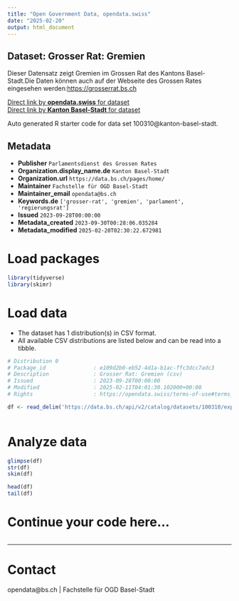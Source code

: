 ```yaml
---
title: "Open Government Data, opendata.swiss"
date: "2025-02-20"
output: html_document
---
```


## Dataset: Grosser Rat: Gremien

Dieser Datensatz zeigt Gremien im Grossen Rat des Kantons Basel-Stadt.Die Daten können auch auf der Webseite des Grossen Rates eingesehen werden:[https://grosserrat.bs.ch](https://grosserrat.bs.ch)

[Direct link by **opendata.swiss** for dataset](https://opendata.swiss/de/dataset/grosser-rat-gremien)<br>
[Direct link by **Kanton Basel-Stadt** for dataset](https://data.bs.ch/explore/dataset/100310/)

Auto generated R starter code for data set 100310@kanton-basel-stadt.

## Metadata

- **Publisher** `Parlamentsdienst des Grossen Rates`
- **Organization.display_name.de** `Kanton Basel-Stadt`
- **Organization.url** `https://data.bs.ch/pages/home/`
- **Maintainer** `Fachstelle für OGD Basel-Stadt`
- **Maintainer_email** `opendata@bs.ch`
- **Keywords.de** `['grosser-rat', 'gremien', 'parlament', 'regierungsrat']`
- **Issued** `2023-09-28T00:00:00`
- **Metadata_created** `2023-09-30T00:28:06.035284`
- **Metadata_modified** `2025-02-20T02:30:22.672981`


# Load packages

```r

library(tidyverse)
library(skimr)

```

# Load data

-   The dataset has 1 distribution(s) in CSV format.
-   All available CSV distributions are listed below and can be read into a tibble.

```r

# Distribution 0
# Package_id               : e109d2b0-eb52-4d1a-b1ac-ffc3dcc7adc3
# Description              : Grosser Rat: Gremien (csv)
# Issued                   : 2023-09-28T00:00:00
# Modified                 : 2025-02-11T04:01:30.102000+00:00
# Rights                   : https://opendata.swiss/terms-of-use#terms_by

df <- read_delim('https://data.bs.ch/api/v2/catalog/datasets/100310/exports/csv?use_labels=true')



```

# Analyze data

```r

glimpse(df)
str(df)
skim(df)

head(df)
tail(df)

```

# Continue your code here...

```r

```

------------------------------------------------------------------------

# Contact

opendata@bs.ch | Fachstelle für OGD Basel-Stadt
